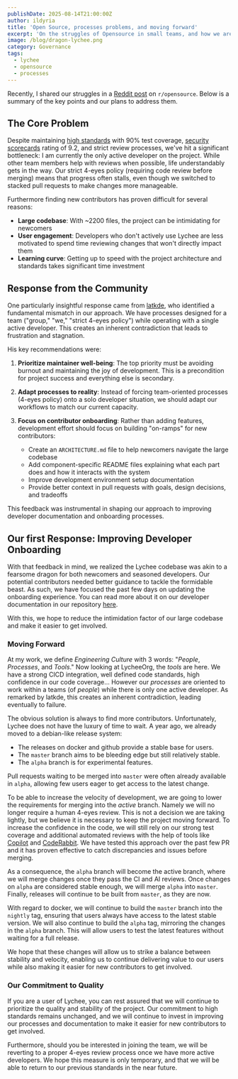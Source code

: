 ```yaml
---
publishDate: 2025-08-14T21:00:00Z
author: ildyria
title: 'Open Source, processes problems, and moving forward'
excerpt: 'On the struggles of Opensource in small teams, and how we are addressing them'
image: /blog/dragon-lychee.png
category: Governance
tags:
  - lychee
  - opensource
  - processes
---
```


Recently, I shared our struggles in a [Reddit post](https://www.reddit.com/r/opensource/comments/1mn8ew8/lychee_and_opensource_struggles/) on `r/opensource`. 
Below is a summary of the key points and our plans to address them.

## The Core Problem

Despite maintaining [high standards](https://www.bestpractices.dev/en/projects/2855) with 90% test coverage, [security scorecards](https://securityscorecards.dev/viewer/?uri=github.com/LycheeOrg/Lychee) rating of 9.2, and strict review processes, we've hit a significant bottleneck: I am currently the only active developer on the project. While other team members help with reviews when possible, life understandably gets in the way. Our strict 4-eyes policy (requiring code review before merging) means that progress often stalls, even though we switched to stacked pull requests to make changes more manageable.

Furthermore finding new contributors has proven difficult for several reasons:
- **Large codebase**: With ~2200 files, the project can be intimidating for newcomers
- **User engagement**: Developers who don't actively use Lychee are less motivated to spend time reviewing changes that won't directly impact them
- **Learning curve**: Getting up to speed with the project architecture and standards takes significant time investment

## Response from the Community

One particularly insightful response came from [latkde](https://www.reddit.com/r/opensource/comments/1mn8ew8/comment/n83naux/), who identified a fundamental mismatch in our approach. We have processes designed for a team ("group," "we," "strict 4-eyes policy") while operating with a single active developer. This creates an inherent contradiction that leads to frustration and stagnation.

His key recommendations were:

1. **Prioritize maintainer well-being**: The top priority must be avoiding burnout and maintaining the joy of development. This is a precondition for project success and everything else is secondary.

2. **Adapt processes to reality**: Instead of forcing team-oriented processes (4-eyes policy) onto a solo developer situation, we should adapt our workflows to match our current capacity.

3. **Focus on contributor onboarding**: Rather than adding features, development effort should focus on building "on-ramps" for new contributors:
   - Create an `ARCHITECTURE.md` file to help newcomers navigate the large codebase
   - Add component-specific README files explaining what each part does and how it interacts with the system
   - Improve development environment setup documentation
   - Provide better context in pull requests with goals, design decisions, and tradeoffs

This feedback was instrumental in shaping our approach to improving developer documentation and onboarding processes.

## Our first Response: Improving Developer Onboarding

With that feedback in mind, we realized the Lychee codebase was akin to a fearsome dragon for both newcomers and seasoned developers.
Our potential contributors needed better guidance to tackle the formidable beast. As such, we have focused the past few days on updating the onboarding experience. You can read more about it on our developer documentation in our repository [here](https://github.com/LycheeOrg/Lychee/tree/master/docs). 

With this, we hope to reduce the intimidation factor of our large codebase and make it easier to get involved.

### Moving Forward

At my work, we define *Engineering Culture* with 3 words: "*People*, *Processes*, and *Tools*." Now looking at LycheeOrg, the *tools* are here.
We have a strong CICD integration, well defined code standards, high confidence in our code coverage...
However our *processes* are oriented to work within a teams (of *people*) while there is only one active developer. As remarked by latkde, this creates an inherent contradiction, leading eventually to failure.

The obvious solution is always to find more contributors. Unfortunately, Lychee does not have the luxury of time to wait.
A year ago, we already moved to a debian-like release system:
- The releases on docker and github provide a stable base for users.
- The `master` branch aims to be bleeding edge but still relatively stable.
- The `alpha` branch is for experimental features.

Pull requests waiting to be merged into `master` were often already available in `alpha`, allowing few users eager to get access to the latest change.

To be able to increase the velocity of development, we are going to lower the requirements for merging into the *active* branch.
Namely we will no longer require a human 4-eyes review. This is not a decision we are taking lightly, but we believe it is necessary to keep the project moving forward. To increase the confidence in the code, we will still rely on our strong test coverage and additional automated reviews with the help of tools like [Copilot](https://github.com/features/copilot) and [CodeRabbit](https://www.coderabbit.ai).
We have tested this approach over the past few PR and it has proven effective to catch discrepancies and issues before merging.

As a consequence, the `alpha` branch will become the active branch, where we will merge changes once they pass the CI and AI reviews.
Once changes on `alpha` are considered stable enough, we will merge `alpha` into `master`. Finally, releases will continue to be built from `master`, as they are now.

With regard to docker, we will continue to build the `master` branch into the `nightly` tag, ensuring that users always have access to the latest stable version. We will also continue to build the `alpha` tag, mirroring the changes in the `alpha` branch. This will allow users to test the latest features without waiting for a full release. 

We hope that these changes will allow us to strike a balance between stability and velocity, enabling us to continue delivering value to our users while also making it easier for new contributors to get involved.


### Our Commitment to Quality

If you are a user of Lychee, you can rest assured that we will continue to prioritize the quality and stability of the project. Our commitment to high standards remains unchanged, and we will continue to invest in improving our processes and documentation to make it easier for new contributors to get involved.

Furthermore, should you be interested in joining the team, we will be reverting to a proper 4-eyes review process once we have more active developers. We hope this measure is only temporary, and that we will be able to return to our previous standards in the near future.

